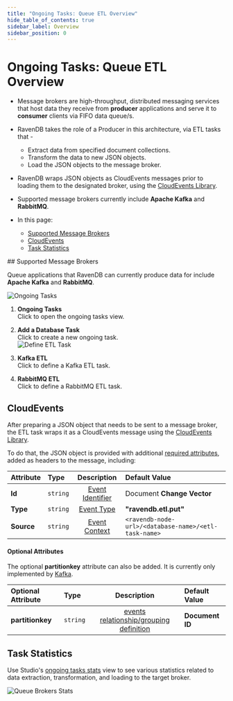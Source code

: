 ```yaml
---
title: "Ongoing Tasks: Queue ETL Overview"
hide_table_of_contents: true
sidebar_label: Overview
sidebar_position: 0
---
```



# Ongoing Tasks: Queue ETL Overview
<Admonition type="note" title="Note">

* Message brokers are high-throughput, distributed messaging services that 
  host data they receive from **producer** applications and serve it to 
  **consumer** clients via FIFO data queue/s. 
* RavenDB takes the role of a Producer in this architecture, via ETL tasks that -  
   * Extract data from specified document collections.  
   * Transform the data to new JSON objects.  
   * Load the JSON objects to the message broker.  
* RavenDB wraps JSON objects as CloudEvents messages prior to loading them 
  to the designated broker, using the [CloudEvents Library](https://cloudevents.io).  
* Supported message brokers currently include **Apache Kafka** and **RabbitMQ**.  

* In this page:  
   * [Supported Message Brokers](../../../../server/ongoing-tasks/etl/queue-etl/overview.mdx#supported-message-brokers)  
   * [CloudEvents](../../../../server/ongoing-tasks/etl/queue-etl/overview.mdx#cloudevents)  
   * [Task Statistics](../../../../server/ongoing-tasks/etl/queue-etl/overview.mdx#task-statistics)  

</Admonition>
## Supported Message Brokers

Queue applications that RavenDB can currently produce data for include **Apache Kafka** and **RabbitMQ**.  

![Ongoing Tasks](./assets/overview_ongoing-tasks.png)

1. **Ongoing Tasks**  
   Click to open the ongoing tasks view.  
2. **Add a Database Task**  
   Click to create a new ongoing task.  
![Define ETL Task](./assets/overview_task-selection.png)

1. **Kafka ETL**  
   Click to define a Kafka ETL task.  
2. **RabbitMQ ETL**  
   Click to define a RabbitMQ ETL task.  



## CloudEvents

After preparing a JSON object that needs to be sent to a message broker, 
the ETL task wraps it as a CloudEvents message using the [CloudEvents Library](https://cloudevents.io).  

To do that, the JSON object is provided with additional 
[required attributes](https://github.com/cloudevents/spec/blob/main/cloudevents/spec.md#required-attributes), 
added as headers to the message, including:  

| Attribute | Type | Description | Default Value |
|:-------------|:-------------|:-------------:|:-------------|
| **Id** | `string` | [Event Identifier](https://github.com/cloudevents/spec/blob/main/cloudevents/spec.md#id) | Document **Change Vector** |
| **Type** | `string` | [Event Type](https://github.com/cloudevents/spec/blob/main/cloudevents/spec.md#type) | **"ravendb.etl.put"** |
| **Source** | `string` | [Event Context](https://github.com/cloudevents/spec/blob/main/cloudevents/spec.md#source-1) | `<ravendb-node-url>/<database-name>/<etl-task-name>` |
#### Optional Attributes

The optional **partitionkey** attribute can also be added. 
It is currently only implemented by [Kafka](../../../../server/ongoing-tasks/etl/queue-etl/kafka.mdx).  

| Optional Attribute | Type | Description | Default Value |
|:-------------|:-------------|:-------------:|:-------------|
| **partitionkey** | `string` | [events relationship/grouping definition](https://github.com/cloudevents/spec/blob/main/cloudevents/extensions/partitioning.md#partitionkey) | **Document ID** |



## Task Statistics

Use Studio's [ongoing tasks stats](../../../../studio/database/stats/ongoing-tasks-stats/overview.mdx) view 
to see various statistics related to data extraction, transformation, and loading to the target broker.  

![Queue Brokers Stats](./assets/overview_stats.png)






